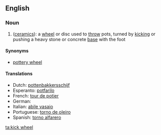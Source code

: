 ==English==

===Noun===
{{en-noun|kick wheels}}

# ([[ceramic]]s): a [[wheel]] or disc used to [[throw]] pots, turned by [[kick]]ing or pushing a heavy stone or concrete [[base]] with the foot

====Synonyms====
* [[pottery wheel]]

====Translations====
* Dutch: [[pottenbakkersschijf]] {{f}}
* Esperanto: [[potfarilo]]
* French: [[tour de potier]] {{m}}
* German: {{t-|de|Töpferei|f}}
* Italian: [[abile vasaio]] {{m}}
* Portuguese: [[torno de oleiro]] {{m}}
* Spanish: [[torno alfarero]] {{m}}

[[ta:kick wheel]]